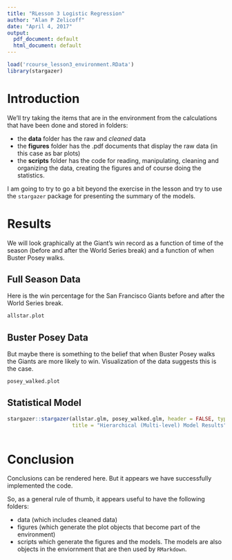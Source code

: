 ```yaml
---
title: "RLesson 3 Logistic Regression"
author: "Alan P Zelicoff"
date: "April 4, 2017"
output:
  pdf_document: default
  html_document: default
---
```


```r

load('rcourse_lesson3_environment.RData')
library(stargazer)
```

# Introduction

We'll try taking the items that are in the environment from the calculations that have been done and stored in folders:

- the **data** folder has the raw and *cleaned* data
- the **figures** folder has the .pdf documents that display the raw data (in this case as bar plots)
- the **scripts** folder has the code for reading, manipulating, cleaning and organizing the data, creating the figures and of course doing the statistics.

I am going to try to go a bit beyond the exercise in the lesson and try to use the `stargazer` package for presenting the summary of the models.


# Results
We will look graphically at the Giant's win record as a function of time of the season (before and after the World Series break) and a function of when Buster Posey walks.


## Full Season Data
Here is the win percentage for the San Francisco Giants before and after the World Series break.

```r
allstar.plot
```


## Buster Posey Data
But maybe there is something to the belief that when Buster Posey walks the Giants are more likely to win.  Visualization of the data suggests this is the case.  

```r
posey_walked.plot
```


## Statistical Model
```r
stargazer::stargazer(allstar.glm, posey_walked.glm, header = FALSE, type = 'latex',
                     title = "Hierarchical (Multi-level) Model Results")
                
```

# Conclusion

Conclusions can be rendered here.  But it appears we have successfully implemented the code.

So, as a general rule of thumb, it appears useful to have the following folders:

- data (which includes cleaned data)
- figures (which generate the plot objects that become part of the environment)
- scripts which generate the figures and the models.  The models are also objects in the enviornment that are then used by `RMarkdown`.